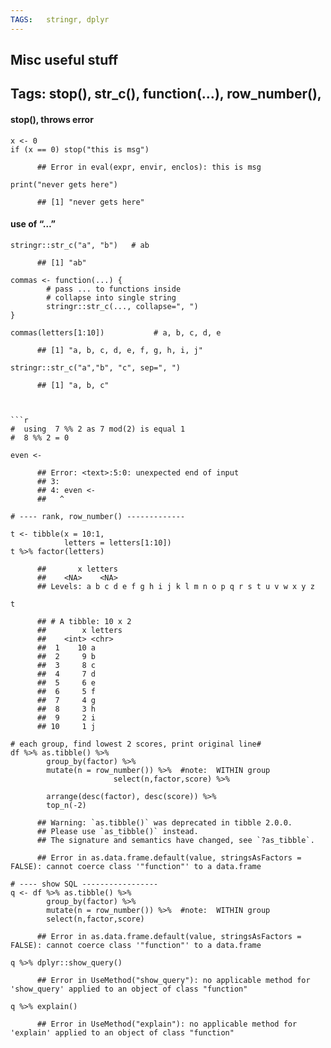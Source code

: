 ```yaml
---
TAGS:   stringr, dplyr
---
```

## Misc useful stuff

## Tags: stop(), str\_c(), function(…), row\_number(),

#### stop(), throws error

    x <- 0
    if (x == 0) stop("this is msg")   

          ## Error in eval(expr, envir, enclos): this is msg

    print("never gets here")

          ## [1] "never gets here"

#### use of “…”

    stringr::str_c("a", "b")   # ab

          ## [1] "ab"

    commas <- function(...) {
            # pass ... to functions inside
            # collapse into single string
            stringr::str_c(..., collapse=", ")
    }

    commas(letters[1:10])           # a, b, c, d, e 

          ## [1] "a, b, c, d, e, f, g, h, i, j"

    stringr::str_c("a","b", "c", sep=", ")

          ## [1] "a, b, c"



    ```r
    #  using  7 %% 2 as 7 mod(2) is equal 1
    #  8 %% 2 = 0

    even <- 

          ## Error: <text>:5:0: unexpected end of input
          ## 3: 
          ## 4: even <- 
          ##   ^

    # ---- rank, row_number() -------------

    t <- tibble(x = 10:1,
                letters = letters[1:10])
    t %>% factor(letters)

          ##       x letters 
          ##    <NA>    <NA> 
          ## Levels: a b c d e f g h i j k l m n o p q r s t u v w x y z

    t 

          ## # A tibble: 10 x 2
          ##        x letters
          ##    <int> <chr>  
          ##  1    10 a      
          ##  2     9 b      
          ##  3     8 c      
          ##  4     7 d      
          ##  5     6 e      
          ##  6     5 f      
          ##  7     4 g      
          ##  8     3 h      
          ##  9     2 i      
          ## 10     1 j

    # each group, find lowest 2 scores, print original line#
    df %>% as.tibble() %>%
            group_by(factor) %>%
            mutate(n = row_number()) %>%  #note:  WITHIN group
                           select(n,factor,score) %>%
           
            arrange(desc(factor), desc(score)) %>%
            top_n(-2)

          ## Warning: `as.tibble()` was deprecated in tibble 2.0.0.
          ## Please use `as_tibble()` instead.
          ## The signature and semantics have changed, see `?as_tibble`.

          ## Error in as.data.frame.default(value, stringsAsFactors = FALSE): cannot coerce class '"function"' to a data.frame

    # ---- show SQL -----------------
    q <- df %>% as.tibble() %>%
            group_by(factor) %>%
            mutate(n = row_number()) %>%  #note:  WITHIN group
            select(n,factor,score) 

          ## Error in as.data.frame.default(value, stringsAsFactors = FALSE): cannot coerce class '"function"' to a data.frame

    q %>% dplyr::show_query()

          ## Error in UseMethod("show_query"): no applicable method for 'show_query' applied to an object of class "function"

    q %>% explain()

          ## Error in UseMethod("explain"): no applicable method for 'explain' applied to an object of class "function"

